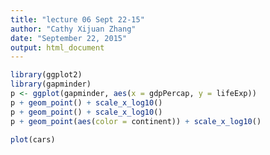 ```yaml
---
title: "lecture 06 Sept 22-15"
author: "Cathy Xijuan Zhang"
date: "September 22, 2015"
output: html_document
---
```



```r
library(ggplot2)
library(gapminder)
p <- ggplot(gapminder, aes(x = gdpPercap, y = lifeExp))
p + geom_point() + scale_x_log10()
p + geom_point() + scale_x_log10()
p + geom_point(aes(color = continent)) + scale_x_log10()
```



```r
plot(cars)
```


